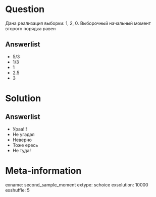 Question
========

Дана реализация выборки: 1, 2, 0. Выборочный начальный момент второго порядка равен

Answerlist
----------

* $5/3$
* $1/3$
* $1$
* $2.5$
* $3$


Solution
========

Answerlist
----------
* Ураа!!!
* Не угадал
* Неверно
* Тоже ересь
* Не туда!

Meta-information
================
exname: second_sample_moment
extype: schoice
exsolution: 10000
exshuffle: 5
